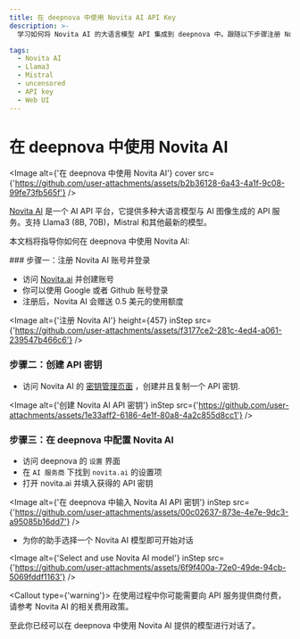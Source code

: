 ```yaml
---
title: 在 deepnova 中使用 Novita AI API Key
description: >-
  学习如何将 Novita AI 的大语言模型 API 集成到 deepnova 中。跟随以下步骤注册 Novita AI 账号、创建 API Key、充值信用额度并在 deepnova 中进行设置。并与我们的多种 AI 模型交谈。

tags:
  - Novita AI
  - Llama3
  - Mistral
  - uncensored
  - API key
  - Web UI
---
```


# 在 deepnova 中使用 Novita AI

<Image alt={'在 deepnova 中使用 Novita AI'} cover src={'https://github.com/user-attachments/assets/b2b36128-6a43-4a1f-9c08-99fe73fb565f'} />

[Novita AI](https://novita.ai/) 是一个 AI API 平台，它提供多种大语言模型与 AI 图像生成的 API 服务。支持 Llama3 (8B, 70B)，Mistral 和其他最新的模型。

本文档将指导你如何在 deepnova 中使用 Novita AI:

<Steps>
  ### 步骤一：注册 Novita AI 账号并登录

  - 访问 [Novita.ai](https://novita.ai/) 并创建账号
  - 你可以使用 Google 或者 Github 账号登录
  - 注册后，Novita AI 会赠送 0.5 美元的使用额度

  <Image alt={'注册 Novita AI'} height={457} inStep src={'https://github.com/user-attachments/assets/f3177ce2-281c-4ed4-a061-239547b466c6'} />

  ### 步骤二：创建 API 密钥

  - 访问 Novita AI 的 [密钥管理页面](https://novita.ai/dashboard/key) ，创建并且复制一个 API 密钥.

  <Image alt={'创建 Novita AI API 密钥'} inStep src={'https://github.com/user-attachments/assets/1e33aff2-6186-4e1f-80a8-4a2c855d8cc1'} />

  ### 步骤三：在 deepnova 中配置 Novita AI

  - 访问 deepnova 的 `设置` 界面
  - 在 `AI 服务商` 下找到 `novita.ai` 的设置项
  - 打开 novita.ai 并填入获得的 API 密钥

  <Image alt={'在 deepnova 中输入 Novita AI API 密钥'} inStep src={'https://github.com/user-attachments/assets/00c02637-873e-4e7e-9dc3-a95085b16dd7'} />

  - 为你的助手选择一个 Novita AI 模型即可开始对话

  <Image alt={'Select and use Novita AI model'} inStep src={'https://github.com/user-attachments/assets/6f9f400a-72e0-49de-94cb-5069fddf1163'} />

  <Callout type={'warning'}>
    在使用过程中你可能需要向 API 服务提供商付费，请参考 Novita AI 的相关费用政策。
  </Callout>
</Steps>

至此你已经可以在 deepnova 中使用 Novita AI 提供的模型进行对话了。
